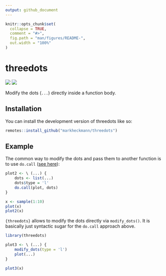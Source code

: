 ```yaml
---
output: github_document
---
```


<!-- README.md is generated from README.Rmd. Please edit that file -->

```r
knitr::opts_chunk$set(
  collapse = TRUE,
  comment = "#>",
  fig.path = "man/figures/README-",
  out.width = "100%"
)
```

# threedots

<!-- badges: start -->
![](https://img.shields.io/badge/language-R-blue)
![](https://img.shields.io/badge/status-experimental-yellow)
<!-- badges: end -->

Modify the dots (`...`) directly inside a function body.

## Installation

You can install the development version of threedots like so:

``` r
remotes::install_github("markheckmann/threedots")
```

## Example

The common way to modify the dots and pass them to another function is to use `do.call` ([see here](https://stackoverflow.com/questions/34159520/modifying-dots-inside-a-function)):

```r
plot2 <- \ (...) {
    dots <- list(...)
    dots$type = 'l'
    do.call(plot, dots)
}

x <- sample(1:10)
plot(x)
plot2(x)
```


`{threedots}` allows to modify the dots directly via `modify_dots()`. It is basically just syntactic sugar for the `do.call` approach above.

```r
library(threedots)

plot3 <- \ (...) {
    modify_dots(type = 'l')
    plot(...)
}

plot3(x)
```
